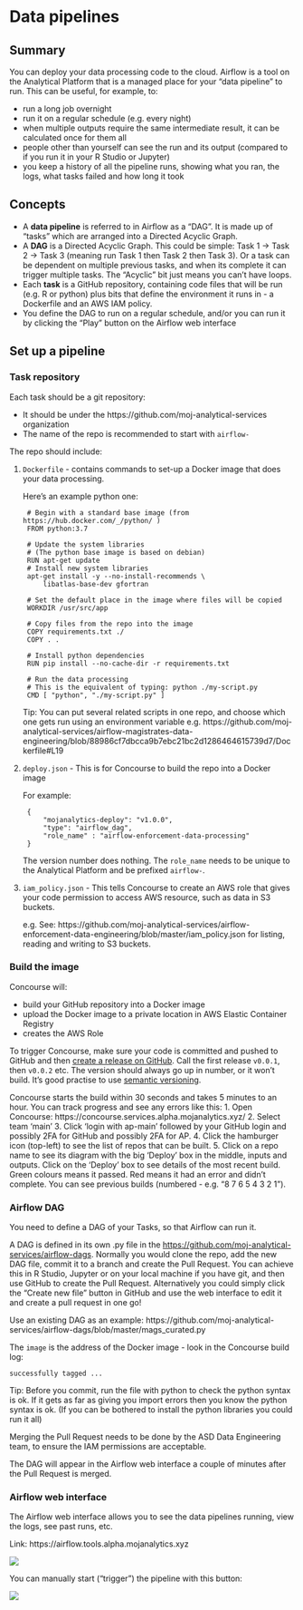 # Data pipelines

## Summary

You can deploy your data processing code to the cloud. Airflow is a tool on the Analytical Platform that is a managed place for your "data pipeline" to run. This can be useful, for example, to:

* run a long job overnight
* run it on a regular schedule (e.g. every night)
* when multiple outputs require the same intermediate result, it can be calculated once for them all
* people other than yourself can see the run and its output (compared to if you run it in your R Studio or Jupyter)
* you keep a history of all the pipeline runs, showing what you ran, the logs, what tasks failed and how long it took

## Concepts

* A **data pipeline** is referred to in Airflow as a "DAG". It is made up of "tasks" which are arranged into a Directed Acyclic Graph.
* A **DAG** is a Directed Acyclic Graph. This could be simple: Task 1 -> Task 2 -> Task 3 (meaning run Task 1 then Task 2 then Task 3). Or a task can be dependent on multiple previous tasks, and when its complete it can trigger multiple tasks. The "Acyclic" bit just means you can't have loops.
* Each **task** is a GitHub repository, containing code files that will be run (e.g. R or python) plus bits that define the environment it runs in - a Dockerfile and an AWS IAM policy.
* You define the DAG to run on a regular schedule, and/or you can run it by clicking the "Play" button on the Airflow web interface

## Set up a pipeline

### Task repository

Each task should be a git repository:

* It should be under the https://github.com/moj-analytical-services organization
* The name of the repo is recommended to start with `airflow-`

The repo should include:

1. `Dockerfile` - contains commands to set-up a Docker image that does your data processing.

    Here's an example python one:

        # Begin with a standard base image (from https://hub.docker.com/_/python/ )
        FROM python:3.7

        # Update the system libraries
        # (The python base image is based on debian)
        RUN apt-get update
        # Install new system libraries
        apt-get install -y --no-install-recommends \
            libatlas-base-dev gfortran

        # Set the default place in the image where files will be copied
        WORKDIR /usr/src/app

        # Copy files from the repo into the image
        COPY requirements.txt ./
        COPY . .

        # Install python dependencies
        RUN pip install --no-cache-dir -r requirements.txt

        # Run the data processing
        # This is the equivalent of typing: python ./my-script.py
        CMD [ "python", "./my-script.py" ]

    Tip: You can put several related scripts in one repo, and choose which one gets run using an environment variable e.g. https://github.com/moj-analytical-services/airflow-magistrates-data-engineering/blob/88986cf7dbcca9b7ebc21bc2d1286464615739d7/Dockerfile#L19

2. `deploy.json` - This is for Concourse to build the repo into a Docker image

    For example:

        {
            "mojanalytics-deploy": "v1.0.0",
            "type": "airflow_dag",
            "role_name" : "airflow-enforcement-data-processing"
        }

    The version number does nothing. The `role_name` needs to be unique to the Analytical Platform and be prefixed `airflow-`.

3. `iam_policy.json` - This tells Concourse to create an AWS role that gives your code permission to access AWS resource, such as data in S3 buckets. 

    e.g. See: https://github.com/moj-analytical-services/airflow-enforcement-data-engineering/blob/master/iam_policy.json
    for listing, reading and writing to S3 buckets.

### Build the image

Concourse will:

* build your GitHub repository into a Docker image
* upload the Docker image to a private location in AWS Elastic Container Registry
* creates the AWS Role

To trigger Concourse, make sure your code is committed and pushed to GitHub and then [create a release on GitHub](https://help.github.com/articles/creating-releases/). Call the first release `v0.0.1`, then `v0.0.2` etc. The version should always go up in number, or it won't build. It's good practise to use [semantic versioning](https://semver.org/).

Concourse starts the build within 30 seconds and takes 5 minutes to an hour. You can track progress and see any errors like this:
1. Open Concourse: https://concourse.services.alpha.mojanalytics.xyz/
2. Select team 'main'
3. Click 'login with ap-main' followed by your GitHub login and possibly 2FA for GitHub and possibly 2FA for AP.
4. Click the hamburger icon (top-left) to see the list of repos that can be built.
5. Click on a repo name to see its diagram with the big 'Deploy' box in the middle, inputs and outputs. Click on the 'Deploy' box to see details of the most recent build. Green colours means it passed. Red means it had an error and didn't complete. You can see previous builds (numbered - e.g. "8 7 6 5 4 3 2 1").

### Airflow DAG

You need to define a DAG of your Tasks, so that Airflow can run it.

A DAG is defined in its own .py file in the [https://github.com/moj-analytical-services/airflow-dags](airflow-dags repository). Normally you would clone the repo, add the new DAG file, commit it to a branch and create the Pull Request. You can achieve this in R Studio, Jupyter or on your local machine if you have git, and then use GitHub to create the Pull Request. Alternatively you could simply click the "Create new file" button in GitHub and use the web interface to edit it and create a pull request in one go!

Use an existing DAG as an example: https://github.com/moj-analytical-services/airflow-dags/blob/master/mags_curated.py

The `image` is the address of the Docker image - look in the Concourse build log:

    successfully tagged ...

Tip: Before you commit, run the file with python to check the python syntax is ok. If it gets as far as giving you import errors then you know the python syntax is ok. (If you can be bothered to install the python libraries you could run it all)

Merging the Pull Request needs to be done by the ASD Data Engineering team, to ensure the IAM permissions are acceptable.

The DAG will appear in the Airflow web interface a couple of minutes after the Pull Request is merged.

### Airflow web interface

The Airflow web interface allows you to see the data pipelines running, view the logs, see past runs, etc.

Link: https://airflow.tools.alpha.mojanalytics.xyz

![](images/pipelines/airflow.png)

You can manually start ("trigger") the pipeline with this button:

![](images/pipelines/trigger.png)
